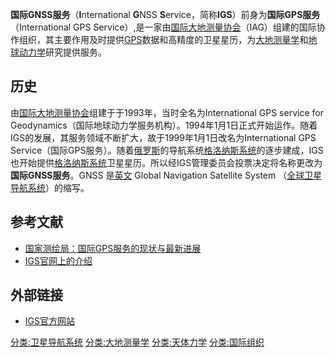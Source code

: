 '''国际GNSS服务'''（'''I'''nternational '''G'''NSS '''S'''ervice，简称'''IGS'''）前身为'''国际GPS服务'''（International GPS Service）,是一家由[[国际大地测量协会|国际大地测量协会]]（IAG）组建的国际协作组织，其主要作用及时提供[[GPS|GPS]]数据和高精度的卫星星历，为[[大地测量学|大地测量学]]和[[地球动力学|地球动力学]]研究提供服务。
==历史==
由[[国际大地测量协会|国际大地测量协会]]组建于于1993年，当时全名为International GPS service for Geodynamics（国际地球动力学服务机构）。1994年1月1日正式开始运作。随着IGS的发展，其服务领域不断扩大，故于1999年1月1日改名为International GPS Service（国际GPS服务）。随着[[俄罗斯|俄罗斯]]的导航系统[[格洛纳斯系统|格洛纳斯系统]]的逐步建成，IGS也开始提供[[格洛纳斯系统|格洛纳斯系统]]卫星星历。所以经IGS管理委员会投票决定将名称更改为'''国际GNSS服务'''。GNSS 是[[英文|英文]] Global Navigation Satellite System （[[卫星导航系统|全球卫星导航系统]]）的缩写。
==参考文献==
*[http://fazhan.sbsm.gov.cn/article/gwdt/200805/20080500035161.shtml 国家测绘局：国际GPS服务的现状与最新进展]{{dead link|date=2017年12月 |bot=InternetArchiveBot |fix-attempted=yes }}
*[https://web.archive.org/web/20100527121625/http://igscb.jpl.nasa.gov/faqs.html#id2839494 IGS官网上的介绍]
==外部链接==
*[https://web.archive.org/web/20091217000813/http://igscb.jpl.nasa.gov/ IGS官方网站]

[[分类:卫星导航系统|分类:卫星导航系统]]
[[分类:大地测量学|分类:大地测量学]]
[[分类:天体力学|分类:天体力学]]
[[分类:国际组织|分类:国际组织]]